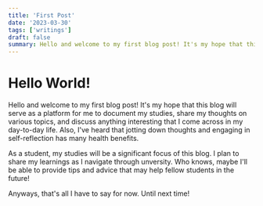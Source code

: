 ```yaml
---
title: 'First Post'
date: '2023-03-30'
tags: ['writings']
draft: false
summary: Hello and welcome to my first blog post! It's my hope that this blog will serve as a platform for me to document my studies, share my thoughts on various topics, and discuss anything interesting that I come across in my day-to-day life...
---
```


# Hello World!
Hello and welcome to my first blog post! It's my hope that this blog will serve as a platform for me to document my studies, share my thoughts on various topics, and discuss anything interesting that I come across in my day-to-day life. Also, I've heard that jotting down thoughts and engaging in self-reflection has many health benefits.

As a student, my studies will be a significant focus of this blog. I plan to share my learnings as I navigate through unversity. Who knows, maybe I'll be able to provide tips and advice that may help fellow students in the future!

Anyways, that's all I have to say for now. Until next time!
